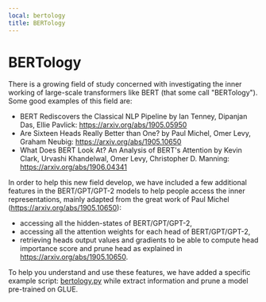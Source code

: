 ```yaml
---
local: bertology
title: BERTology
---
```

<script>

</script>

<!--Copyright 2020 The HuggingFace Team. All rights reserved.

Licensed under the Apache License, Version 2.0 (the "License"); you may not use this file except in compliance with
the License. You may obtain a copy of the License at

http://www.apache.org/licenses/LICENSE-2.0

Unless required by applicable law or agreed to in writing, software distributed under the License is distributed on
an "AS IS" BASIS, WITHOUT WARRANTIES OR CONDITIONS OF ANY KIND, either express or implied. See the License for the
specific language governing permissions and limitations under the License.
-->

<h1 id="bertology">BERTology</h1>

There is a growing field of study concerned with investigating the inner working of large-scale transformers like BERT
(that some call "BERTology"). Some good examples of this field are:


- BERT Rediscovers the Classical NLP Pipeline by Ian Tenney, Dipanjan Das, Ellie Pavlick:
  https://arxiv.org/abs/1905.05950
- Are Sixteen Heads Really Better than One? by Paul Michel, Omer Levy, Graham Neubig: https://arxiv.org/abs/1905.10650
- What Does BERT Look At? An Analysis of BERT's Attention by Kevin Clark, Urvashi Khandelwal, Omer Levy, Christopher D.
  Manning: https://arxiv.org/abs/1906.04341

In order to help this new field develop, we have included a few additional features in the BERT/GPT/GPT-2 models to
help people access the inner representations, mainly adapted from the great work of Paul Michel
(https://arxiv.org/abs/1905.10650):


- accessing all the hidden-states of BERT/GPT/GPT-2,
- accessing all the attention weights for each head of BERT/GPT/GPT-2,
- retrieving heads output values and gradients to be able to compute head importance score and prune head as explained
  in https://arxiv.org/abs/1905.10650.

To help you understand and use these features, we have added a specific example script: [bertology.py](https://github.com/huggingface/transformers/tree/master/examples/research_projects/bertology/run_bertology.py) while extract information and prune a model pre-trained on
GLUE.
